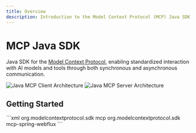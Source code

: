 ```yaml
---
title: Overview
description: Introduction to the Model Context Protocol (MCP) Java SDK
---
```


# MCP Java SDK

Java SDK for the [Model Context Protocol](https://modelcontextprotocol.org/docs/concepts/architecture), enabling standardized interaction with AI models and tools through both synchronous and asynchronous communication.

![Java MCP Client Architecture](/images/java-mcp-client-architecture.jpg)
![Java MCP Server Architecture](/images/java-mcp-server-architecture.jpg)

## Getting Started

<Tabs>
  <Tab title="Maven">
```xml
<!-- Core MCP -->
<dependency>
    <groupId>org.modelcontextprotocol.sdk</groupId>
    <artifactId>mcp</artifactId>    
</dependency>

<!-- Optional: WebFlux SSE transport -->
<dependency>
    <groupId>org.modelcontextprotocol.sdk</groupId>
    <artifactId>mcp-spring-webflux</artifactId>
</dependency>
```
  </Tab>
</Tabs>